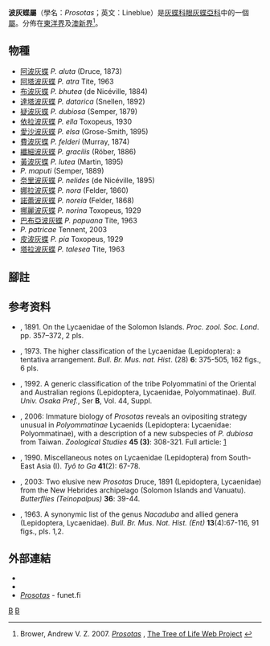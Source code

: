 {{NoteTA
|G1=Butterfly
}}
{{Automatic Taxobox
| taxon = Prosotas
| image = Common Lineblue (Prosotas nora) in Hyderabad, AP W IMG 0509.jpg
| image_width = 300px
| image_caption = [[娜拉波灰蝶|娜拉波灰蝶]]<br>''N. nora''
| authority = Druce, 1891
| type_species = [[娜拉波灰蝶|波灰蝶]]<br />''Prosotas caliginosa''
| type_species_authority = Druce, 1891
| subdivision_ranks = 物種
| subdivision = 
有20種，詳見正文。
| synonyms =
}}

'''波灰蝶屬'''（學名：''Prosotas''；英文：Lineblue）是[[灰蝶科|灰蝶科]][[眼灰蝶亞科|眼灰蝶亞科]]中的一個[[屬|屬]]。分佈在[[東洋界|東洋界]]及[[澳新界|澳新界]]<ref>Brower, Andrew V. Z. 2007. [http://tolweb.org/Prosotas/ ''Prosotas''] {{Wayback|url=http://tolweb.org/Prosotas/ |date=20200921172422 }}, [http://tolweb.org/ The Tree of Life Web Project] {{Wayback|url=http://tolweb.org/ |date=20110515100516 }}</ref>。

== 物種 ==
* [[阿波灰蝶|阿波灰蝶]] ''P. aluta'' (Druce, 1873)
* [[阿塔波灰蝶|阿塔波灰蝶]] ''P. atra'' Tite, 1963
* [[布波灰蝶|布波灰蝶]] ''P. bhutea'' (de Nicéville, 1884)
* [[達塔波灰蝶|達塔波灰蝶]] ''P. datarica'' (Snellen, 1892)
* [[疑波灰蝶|疑波灰蝶]] ''P. dubiosa'' (Semper, 1879)
* [[依拉波灰蝶|依拉波灰蝶]] ''P. ella'' Toxopeus, 1930
* [[愛沙波灰蝶|愛沙波灰蝶]] ''P. elsa'' (Grose-Smith, 1895)
* [[費波灰蝶|費波灰蝶]] ''P. felderi'' (Murray, 1874)
* [[纖細波灰蝶|纖細波灰蝶]] ''P. gracilis'' (Röber, 1886)
* [[黃波灰蝶|黃波灰蝶]] ''P. lutea'' (Martin, 1895)
* ''P. maputi'' (Semper, 1889)
* [[奈里波灰蝶|奈里波灰蝶]] ''P. nelides'' (de Nicéville, 1895)
* [[娜拉波灰蝶|娜拉波灰蝶]] ''P. nora'' (Felder, 1860)
* [[諾蕾波灰蝶|諾蕾波灰蝶]] ''P. noreia'' (Felder, 1868)
* [[挪麗波灰蝶|挪麗波灰蝶]] ''P. norina'' Toxopeus, 1929
* [[巴布亞波灰蝶|巴布亞波灰蝶]] ''P. papuana'' Tite, 1963
* ''P. patricae'' Tennent, 2003
* [[皮波灰蝶|皮波灰蝶]] ''P. pia'' Toxopeus, 1929
* [[塔拉波灰蝶|塔拉波灰蝶]] ''P. talesea'' Tite, 1963

== 腳註 ==
{{reflist}}

== 参考资料 ==
*{{aut|Druce, H. H.}}, 1891. On the Lycaenidae of the Solomon Islands. ''Proc. zool. Soc. Lond''. pp. 357–372, 2 pls.
*{{aut|Eliot, J. N.}}, 1973. The higher classification of the Lycaenidae (Lepidoptera): a tentativa arrangement. ''Bull. Br. Mus. nat. Hist''. (28) '''6''': 375-505, 162 figs., 6 pls.
*{{aut|Hirowatari, T.}}, 1992. A generic classification of the tribe Polyommatini of the Oriental and Australian regions (Lepidoptera, Lycaenidae, Polyommatinae). ''Bull. Univ. Osaka Pref.'', Ser '''B''', Vol. 44, Suppl.
* {{aut|Hsu, Yu-Feng & Shen-Horn Yen}}, 2006: Immature biology of ''Prosotas'' reveals an ovipositing strategy unusual in ''Polyommatinae'' Lycaenids (Lepidoptera: Lycaenidae: Polyommatinae), with a description of a new subspecies of ''P. dubiosa'' from Taiwan. ''Zoological Studies'' '''45 (3)''': 308-321. Full article: [http://zoolstud.sinica.edu.tw/Journals/45.3/308.pdf] {{Wayback|url=http://zoolstud.sinica.edu.tw/Journals/45.3/308.pdf |date=20140606224115 }}
*{{aut|Takanami, Y.}}, 1990. Miscellaneous notes on Lycaenidae (Lepidoptera) from South-East Asia (I). ''Tyô to Ga'' '''41'''(2): 67-78.
* {{aut|Tennent, W.J.}}, 2003: Two elusive new ''Prosotas'' Druce, 1891 (Lepidoptera, Lycaenidae) from the New Hebrides archipelago (Solomon Islands and Vanuatu). ''Butterflies (Teinopalpus)'' '''36''': 39-44.
*{{aut|Tite, G. E.}}, 1963. A synonymic list of the genus ''Nacaduba'' and allied genera (Lepidoptera, Lycaenidae). ''Bull. Br. Mus. Nat. Hist. (Ent)'' '''13'''(4):67-116, 91 figs., pls. 1,2.

== 外部連結 ==
* {{Commonscat-inline| Prosotas}}
* {{Wikispecies-inline| Prosotas}}
* [http://www.funet.fi/pub/sci/bio/life/insecta/lepidoptera/ditrysia/papilionoidea/lycaenidae/polyommatinae/prosotas/index.html ''Prosotas''] {{Wayback|url=http://www.funet.fi/pub/sci/bio/life/insecta/lepidoptera/ditrysia/papilionoidea/lycaenidae/polyommatinae/prosotas/index.html |date=20090611101946 }} - funet.fi
{{taxonbar|from= Q1346519}}

[[Category:波灰蝶屬|B]]
[[Category:眼灰蝶族|B]]